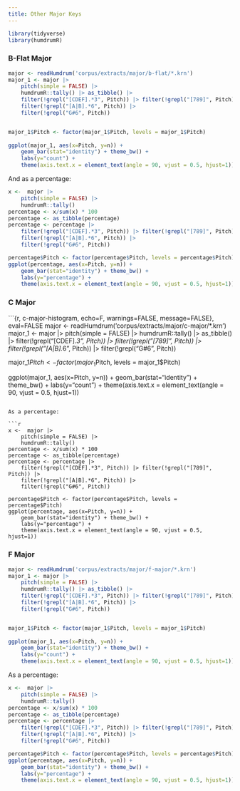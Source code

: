 ```yaml
---
title: Other Major Keys
---
```



```r
library(tidyverse)
library(humdrumR)
```

### B-Flat Major

```r
major <- readHumdrum('corpus/extracts/major/b-flat/*.krn')
major_1 <- major |> 
    pitch(simple = FALSE) |>
    humdrumR::tally() |> as_tibble() |>
    filter(!grepl("[CDEF].*3", Pitch)) |> filter(!grepl("[789]", Pitch)) |> 
    filter(!grepl("[A|B].*6", Pitch)) |>
    filter(!grepl("G#6", Pitch))


major_1$Pitch <- factor(major_1$Pitch, levels = major_1$Pitch)
    
ggplot(major_1, aes(x=Pitch, y=n)) +
    geom_bar(stat="identity") + theme_bw() +
    labs(y="count") +
    theme(axis.text.x = element_text(angle = 90, vjust = 0.5, hjust=1))
```


And as a percentage:

```r
x <-  major |> 
    pitch(simple = FALSE) |>
    humdrumR::tally() 
percentage <- x/sum(x) * 100
percentage <- as_tibble(percentage)
percentage <- percentage |> 
    filter(!grepl("[CDEF].*3", Pitch)) |> filter(!grepl("[789]", Pitch)) |> 
    filter(!grepl("[A|B].*6", Pitch)) |>
    filter(!grepl("G#6", Pitch))

percentage$Pitch <- factor(percentage$Pitch, levels = percentage$Pitch)
ggplot(percentage, aes(x=Pitch, y=n)) +
    geom_bar(stat="identity") + theme_bw() +
    labs(y="percentage") +
    theme(axis.text.x = element_text(angle = 90, vjust = 0.5, hjust=1))

```


### C Major

```{r, c-major-histogram, echo=F, warnings=FALSE, message=FALSE}, eval=FALSE
major <- readHumdrum('corpus/extracts/major/c-major/*.krn')
major_1 <- major |> 
    pitch(simple = FALSE) |>
    humdrumR::tally() |> as_tibble() |>
    filter(!grepl("[CDEF].*3", Pitch)) |> filter(!grepl("[789]", Pitch)) |> 
    filter(!grepl("[A|B].*6", Pitch)) |>
    filter(!grepl("G#6", Pitch))


major_1$Pitch <- factor(major_1$Pitch, levels = major_1$Pitch)
    
ggplot(major_1, aes(x=Pitch, y=n)) +
    geom_bar(stat="identity") + theme_bw() +
    labs(y="count") +
    theme(axis.text.x = element_text(angle = 90, vjust = 0.5, hjust=1))
```

As a percentage:

```r
x <-  major |> 
    pitch(simple = FALSE) |>
    humdrumR::tally() 
percentage <- x/sum(x) * 100
percentage <- as_tibble(percentage)
percentage <- percentage |> 
    filter(!grepl("[CDEF].*3", Pitch)) |> filter(!grepl("[789]", Pitch)) |> 
    filter(!grepl("[A|B].*6", Pitch)) |>
    filter(!grepl("G#6", Pitch))

percentage$Pitch <- factor(percentage$Pitch, levels = percentage$Pitch)
ggplot(percentage, aes(x=Pitch, y=n)) +
    geom_bar(stat="identity") + theme_bw() +
    labs(y="percentage") +
    theme(axis.text.x = element_text(angle = 90, vjust = 0.5, hjust=1))

```


### F Major

```r
major <- readHumdrum('corpus/extracts/major/f-major/*.krn')
major_1 <- major |> 
    pitch(simple = FALSE) |>
    humdrumR::tally() |> as_tibble() |>
    filter(!grepl("[CDEF].*3", Pitch)) |> filter(!grepl("[789]", Pitch)) |> 
    filter(!grepl("[A|B].*6", Pitch)) |>
    filter(!grepl("G#6", Pitch))


major_1$Pitch <- factor(major_1$Pitch, levels = major_1$Pitch)
    
ggplot(major_1, aes(x=Pitch, y=n)) +
    geom_bar(stat="identity") + theme_bw() +
    labs(y="count") +
    theme(axis.text.x = element_text(angle = 90, vjust = 0.5, hjust=1))
```

As a percentage:

```r
x <-  major |> 
    pitch(simple = FALSE) |>
    humdrumR::tally() 
percentage <- x/sum(x) * 100
percentage <- as_tibble(percentage)
percentage <- percentage |> 
    filter(!grepl("[CDEF].*3", Pitch)) |> filter(!grepl("[789]", Pitch)) |> 
    filter(!grepl("[A|B].*6", Pitch)) |>
    filter(!grepl("G#6", Pitch))

percentage$Pitch <- factor(percentage$Pitch, levels = percentage$Pitch)
ggplot(percentage, aes(x=Pitch, y=n)) +
    geom_bar(stat="identity") + theme_bw() +
    labs(y="percentage") +
    theme(axis.text.x = element_text(angle = 90, vjust = 0.5, hjust=1))

```

